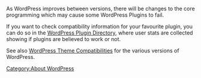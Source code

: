 As WordPress improves between versions, there will be changes to the core programming which may cause some WordPress Plugins to fail. 

If you want to check compatibility information for your favourite plugin, you can do so in the [http://wordpress.org/extend/plugins/ WordPress Plugin Directory], where user stats are collected showing if plugins are believed to work or not.

See also [[Themes/Theme_Compatibility|WordPress Theme Compatibilities]] for the various versions of WordPress.


[[Category:About WordPress]]